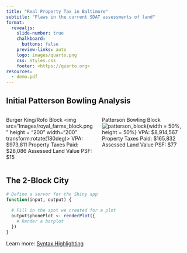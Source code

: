 ```yaml
---
title: "Real Property Tax in Baltimore"
subtitle: "Flaws in the current SDAT assessments of land"
format:
  revealjs: 
    slide-number: true
    chalkboard: 
      buttons: false
    preview-links: auto
    logo: images/quarto.png
    css: styles.css
    footer: <https://quarto.org>
resources:
  - demo.pdf
---
```


## Initial Patterson Bowling Analysis

:::: {.columns}

::: {.column width="50%"}
Burger King/Rofo Block
<img src="Images/royal_farms_block.png" height = "200" width="200" transform:rotate(180deg)>
VPA: $973,811
Property Taxes Paid: $28,086
Assessed Land Value PSF: $15

:::

::: {.column width="50%"}
Patterson Bowling Block
![patterson_block](./Images/Patterson_bowling_block.png){width = 50%, height = 50%}
VPA: $8,914,567
Property Taxes Paid: $165,832
Assessed Land Value PSF: $77

:::

::::


## The 2-Block City

``` r
# Define a server for the Shiny app
function(input, output) {
  
  # Fill in the spot we created for a plot
  output$phonePlot <- renderPlot({
    # Render a barplot
  })
}
```

::: footer
Learn more: [Syntax Highlighting](https://quarto.org/docs/output-formats/html-code.html#highlighting)
:::
